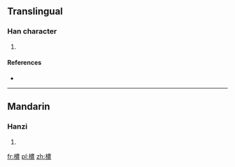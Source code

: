 ==Translingual==

===Han character===
{{Han char|rn=75|rad=木|as=13|sn=17|four=|canj=木廿田女 (DTWV)}}

# {{defn|Han|sort=木13}}

====References====
* {{Han ref|kx=0556.020|dkj=15634|hdz=21301.120|uh=6A82|ud=27266}}

----

==Mandarin==

===Hanzi===
{{cmn-hanzi|pin=[[nóng]] ([[nong2]])|wg=nung<sup>2</sup>}}

# {{defn|lang=cmn|sort=木13}}

[[fr:檂]]
[[pl:檂]]
[[zh:檂]]